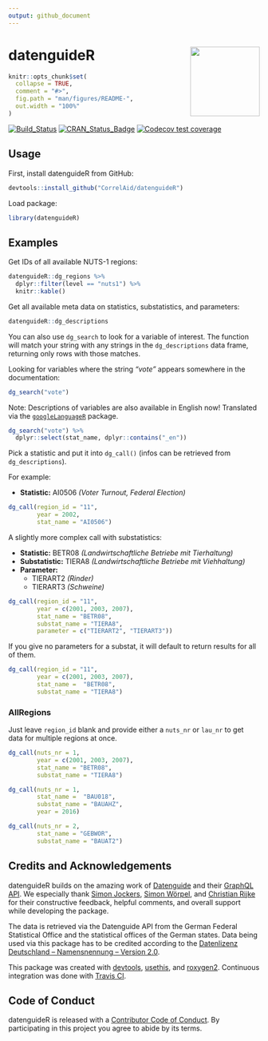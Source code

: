 ```yaml
---
output: github_document
---
```


<!-- README.md is generated from README.Rmd. Please edit that file -->

# datenguideR <img src='man/figures/logo.png' align="right" height="139" />

```r
knitr::opts_chunk$set(
  collapse = TRUE,
  comment = "#>",
  fig.path = "man/figures/README-",
  out.width = "100%"
)


```

<!-- badges: start -->
[![Build_Status](https://travis-ci.org/CorrelAid/datenguideR.svg?branch=master)](https://travis-ci.org/CorrelAid/datenguideR)
[![CRAN_Status_Badge](http://www.r-pkg.org/badges/version/datenguideR)](https://cran.r-project.org/package=datenguideR)
[![Codecov test coverage](https://codecov.io/gh/CorrelAid/datenguideR/branch/master/graph/badge.svg)](https://codecov.io/gh/CorrelAid/datenguideR?branch=master)
<!-- badges: end -->


## Usage

First, install datenguideR from GitHub:

```r
devtools::install_github("CorrelAid/datenguideR")
```

Load package:

```r
library(datenguideR)
```


## Examples

Get IDs of all available NUTS-1 regions:

```r
datenguideR::dg_regions %>%
  dplyr::filter(level == "nuts1") %>%
  knitr::kable()
```

Get all available meta data on statistics, substatistics, and parameters:

```r
datenguideR::dg_descriptions
```

You can also use `dg_search` to look for a variable of interest. The function will match your string with any strings in the `dg_descriptions` data frame, returning only rows with those matches.

Looking for variables where the string *"vote"* appears somewhere in the documentation:

```r
dg_search("vote")
```

Note: Descriptions of variables are also available in English now! Translated via the [`googleLanguageR`](https://github.com/ropensci/googleLanguageR) package.

```r
dg_search("vote") %>% 
  dplyr::select(stat_name, dplyr::contains("_en"))
```

Pick a statistic and put it into `dg_call()` (infos can be retrieved from `dg_descriptions`).

For example:

 - **Statistic:** AI0506 *(Voter Turnout, Federal Election)*

```r
dg_call(region_id = "11",
        year = 2002,
        stat_name = "AI0506")
```

A slightly more complex call with substatistics:

  - **Statistic:** BETR08 *(Landwirtschaftliche Betriebe mit Tierhaltung)*
  - **Substatistic:** TIERA8 *(Landwirtschaftliche Betriebe mit Viehhaltung)*
  - **Parameter:** 
    - TIERART2 *(Rinder)*
    - TIERART3 *(Schweine)*
    
```r

dg_call(region_id = "11", 
        year = c(2001, 2003, 2007), 
        stat_name = "BETR08", 
        substat_name = "TIERA8", 
        parameter = c("TIERART2", "TIERART3")) 
```

If you give no parameters for a substat, it will default to return results for all of them.

```r
dg_call(region_id = "11", 
        year = c(2001, 2003, 2007), 
        stat_name =  "BETR08", 
        substat_name = "TIERA8") 
```


### AllRegions

Just leave `region_id` blank and provide either a `nuts_nr` or `lau_nr` to get data for multiple regions at once.

```r
dg_call(nuts_nr = 1,
        year = c(2001, 2003, 2007), 
        stat_name = "BETR08", 
        substat_name = "TIERA8") 
```

```r
dg_call(nuts_nr = 1,
        stat_name =  "BAU018",
        substat_name = "BAUAHZ",
        year = 2016)
```

```r
dg_call(nuts_nr = 2, 
        stat_name = "GEBWOR", 
        substat_name = "BAUAT2")
```

<!-- # ```{r} -->
<!-- # library(datenguideR) -->
<!-- # debugonce(datenguideR:::add_substat_info) -->
<!-- # dg_call(lau_nr = 1, parent_chr = 10041,  -->
<!-- #         stat_name =  "BAU018", -->
<!-- #         substat_name = "BAUAHZ",) -->
<!-- # ``` -->


## Credits and Acknowledgements

datenguideR builds on the amazing work of [Datenguide](https://datengui.de/) and their [GraphQL API](https://github.com/datenguide/datenguide-api). We especially thank [Simon Jockers](https://twitter.com/sjockers), [Simon Wörpel](https://twitter.com/simonwoerpel), and [Christian Rijke](https://twitter.com/crijke) for their constructive feedback, helpful comments, and overall support while developing the package.

The data is retrieved via the Datenguide API from the German Federal Statistical Office and the statistical offices of the German states. Data being used via this package has to be credited according to the [Datenlizenz Deutschland – Namensnennung – Version 2.0](https://www.govdata.de/dl-de/by-2-0).

This package was created with [devtools](https://github.com/r-lib/devtools), [usethis](https://github.com/r-lib/usethis), and [roxygen2](https://github.com/r-lib/roxygen2). Continuous integration was done with [Travis CI](https://travis-ci.org/).


## Code of Conduct

datenguideR is released with a [Contributor Code of Conduct](CODE_OF_CONDUCT.md). By participating in this project you agree to abide by its terms.
